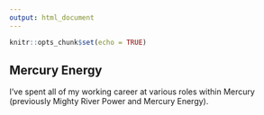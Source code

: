 ```yaml
---
output: html_document
---
```


```r
knitr::opts_chunk$set(echo = TRUE)
```

## Mercury Energy

I've spent all of my working career at various roles within Mercury (previously Mighty River Power and Mercury Energy). 